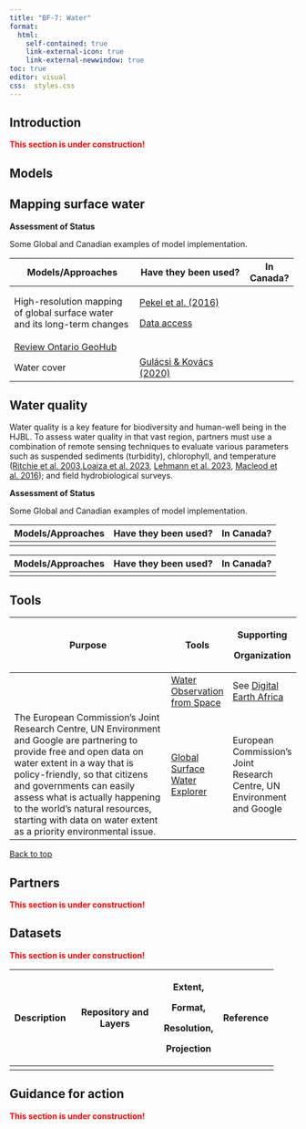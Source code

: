 ```yaml
---
title: "BF-7: Water"
format:
  html:
    self-contained: true
    link-external-icon: true
    link-external-newwindow: true
toc: true
editor: visual
css:  styles.css
---
```


::: panel-tabset
## Introduction

[**This section is under construction!**]{style="color:red;"}

## Models

::: {.callout-note collapse="true"}
## Mapping surface water

**Assessment of Status**

Some Global and Canadian examples of model implementation.

+---------------------------------------------------------------------------+----------------------------------------------------------------------+---------------+
| Models/Approaches                                                         | Have they been used?                                                 | In Canada?    |
+===========================================================================+======================================================================+===============+
| High-resolution mapping of global surface water and its long-term changes | [Pekel et al. (2016)](https://www.nature.com/articles/nature20584)   |               |
|                                                                           |                                                                      |               |
|                                                                           | [Data access](https://global-surface-water.appspot.com/download)     |               |
+---------------------------------------------------------------------------+----------------------------------------------------------------------+---------------+
| [Review Ontario GeoHub](https://geohub.lio.gov.on.ca/search?tags=water)   |                                                                      |               |
+---------------------------------------------------------------------------+----------------------------------------------------------------------+---------------+
| Water cover                                                               | [Gulácsi & Kovács (2020)](https://www.mdpi.com/2072-4292/12/10/1614) |               |
+---------------------------------------------------------------------------+----------------------------------------------------------------------+---------------+
:::

::: {.callout-note collapse="true"}
## Water quality

Water quality is a key feature for biodiversity and human-well being in the HJBL. To assess water quality in that vast region, partners must use a combination of remote sensing techniques to evaluate various parameters such as suspended sediments (turbidity), chlorophyll, and temperature ([Ritchie et al. 2003](https://www.asprs.org/wp-content/uploads/pers/2003journal/june/2003_jun_695-704.pdf),[Loaiza et al. 2023](https://www.mdpi.com/2073-4441/15/14/2606), [Lehmann et al. 2023](https://www.nature.com/articles/s41597-023-01973-y), [Macleod et al. 2016](https://www.jlimnol.it/index.php/jlimnol/article/view/jlimnol.2016.1553/1292)); and field hydrobiological surveys.

**Assessment of Status**

Some Global and Canadian examples of model implementation.

| Models/Approaches | Have they been used? | In Canada? |
|-------------------|----------------------|------------|
|                   |                      |            |
:::

| Models/Approaches | Have they been used? | In Canada? |
|-------------------|----------------------|------------|
|                   |                      |            |

## Tools

+-----------------------------------------------------------------------------------------------------------------------------------------------------------------------------------------------------------------------------------------------------------------------------------------------------------------------------------------------------------------+------------------------------------------------------------------------------------------------------------------------------+-------------------------------------------------------------------------------------------------------------------------+
| Purpose                                                                                                                                                                                                                                                                                                                                                         | Tools                                                                                                                        | Supporting                                                                                                              |
|                                                                                                                                                                                                                                                                                                                                                                 |                                                                                                                              |                                                                                                                         |
|                                                                                                                                                                                                                                                                                                                                                                 |                                                                                                                              | Organization                                                                                                            |
+=================================================================================================================================================================================================================================================================================================================================================================+==============================================================================================================================+=========================================================================================================================+
|                                                                                                                                                                                                                                                                                                                                                                 | [Water Observation from Space](https://www.digitalearthafrica.org/platform-resources/services/water-observations-from-space) | See [Digital Earth Africa](https://www.digitalearthafrica.org/why-digital-earth-africa/water-resources-and-flood-risks) |
+-----------------------------------------------------------------------------------------------------------------------------------------------------------------------------------------------------------------------------------------------------------------------------------------------------------------------------------------------------------------+------------------------------------------------------------------------------------------------------------------------------+-------------------------------------------------------------------------------------------------------------------------+
| The European Commission's Joint Research Centre, UN Environment and Google are partnering to provide free and open data on water extent in a way that is policy-friendly, so that citizens and governments can easily assess what is actually happening to the world's natural resources, starting with data on water extent as a priority environmental issue. | [Global Surface Water Explorer](https://global-surface-water.appspot.com/#page-top)                                          | European Commission's Joint Research Centre, UN Environment and Google                                                  |
+-----------------------------------------------------------------------------------------------------------------------------------------------------------------------------------------------------------------------------------------------------------------------------------------------------------------------------------------------------------------+------------------------------------------------------------------------------------------------------------------------------+-------------------------------------------------------------------------------------------------------------------------+

<a href="#top">Back to top</a>


## Partners

[**This section is under construction!**]{style="color:red;"}

## Datasets

[**This section is under construction!**]{style="color:red;"}

+-------------+-----------------------+-------------+-------------+
| Description | Repository and Layers | Extent,     | Reference   |
|             |                       |             |             |
|             |                       | Format,     |             |
|             |                       |             |             |
|             |                       | Resolution, |             |
|             |                       |             |             |
|             |                       | Projection  |             |
+=============+=======================+=============+=============+
|             |                       |             |             |
+-------------+-----------------------+-------------+-------------+

## Guidance for action

[**This section is under construction!**]{style="color:red;"}
:::
